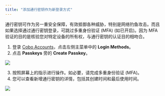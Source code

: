 ```yaml
---
title: "添加通行密钥作为新登录方式"
---
```


通行密钥可作为另一重安全保障，有效抵御各种威胁，特别是网络钓鱼攻击。而且如果选择通过通行密钥登录，可跳过多重身份验证 (MFA) (如已开启)。因为 MFA 验证的目的是核验您对特定设备的所有权，与通行密钥的认证目的相吻合。

1. 登录 [Cobo Accounts](https://accounts.cobo.com/)，点击左侧主菜单中的 **Login Methods**。
2. 点击 **Passkeys** 旁的 **Create Passkey**。

<img src="/cn/images/cobo-accounts/lmj06pNK0IJPiSdTVKbGmNoeMQ-4mlCwbxTAhgxbHFOVAg1OJUznbSp6Tofbykm1MQBA1EVZaVctKyfBYheE-8TZfe8UkZ41dwO6nx6F9-vVYl5BQeO-P3u-yOaniN6p5_uw1Y91dSNosfu-zKCT3ko.svg" className="screenshot_full_screen"/>

3. 按照屏幕上的指示进行操作。如必要，请完成多重身份验证 (MFA)。
4. 您可以查看新增通行密钥的详情，包括其创建时间和最后使用时间。

<img src="/cn/images/cobo-accounts/jIylkRoCS-LTCkSswLopz2SQTrQ9J95hc5TH1kvNs8tmuoFK_MnFiq8CGmQsmaVTRlXq-jUyUvPu7MIdVqqAlSCYvrJ00MEKB7LFaLe0rbXrJAHr8csZIMen-H-LZcfiLjudhNKqkaNFQbizqalowmk.png" className="screenshot_modal"/>